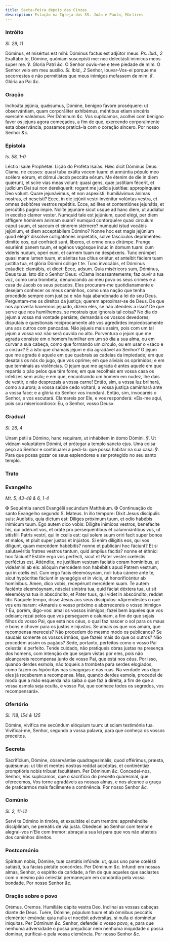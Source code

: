 ```yaml
---
title: Sexta-feira depois das Cinzas
description: Estação na Igreja dos SS. João e Paulo, Mártires
---
```


### Intróito

_Sl. 29, 11_

<div class="grid grid-cols-2 gap-5">
  <span class="text-justify">
    Dóminus, et misértus est mihi: Dóminus factus est adjútor meus.
    <em>Ps. ibid., 2</em> Exaltábo te, Dómine, quóniam suscepísti me: nec delectásti
    inimícos meos super me. ℣. Gloria Patri <em>&c.</em>
  </span>
  <span class="text-justify">
    O Senhor ouviu-me e teve piedade de mim. O Senhor veio em meu auxílio.
    <em>Sl. ibid., 2</em> Senhor, louvar-Vos-ei porque me socorrestes e não permitistes
    que meus inimigos mofassem de mim. ℣. Glória ao Pai <em>&c.</em>
  </span>
</div>

### Oração

<div class="grid grid-cols-2 gap-5">
  <span class="text-justify">
    Inchoáta jejúnia, quǽsumus, Dómine, benígno favore proséquere: ut
    observántiam, quam corporáliter exhibémus, méntibus etiam sincéris exercére
    valeámus. Per Dóminum <em>&c.</em>
  </span>
  <span class="text-justify">
    Vos suplicamos, acolhei com benigno favor os jejuns agora começados, a fim
    de que, exercendo corporalmente esta observância, possamos praticá-la com o
    coração sincero. Por nosso Senhor <em>&c.</em>
  </span>
</div>

### Epístola

_Is. 58, 1-0_

<div class="grid grid-cols-2 gap-5">
  <span class="text-justify">Léctio Isaíæ Prophétæ.</span>
  <span class="text-justify">Lição do Profeta Isaías.</span>
  <span class="text-justify">
    Hæc dicit Dóminus Deus: Clama, ne cesses: quasi tuba exálta vocem tuam: et
    annúntia pópulo meo scélera eórum, et dómui Jacob peccáta eórum. Me étenim
    de die in diem quærunt, et scire vias meas volunt: quasi gens, quæ justítiam
    fécerit, et judícium Dei sui non derelíquerit: rogant me judícia justítiæ:
    appropinquáre Deo volunt. Quare jejunávimus, et non aspexísti: humiliávimus
    ánimas nostras, et nescísti? Ecce, in die jejúnii vestri invénitur volúntas
    vestra, et omnes debitóres vestros repétitis. Ecce, ad lites et contentiónes
    jejunátis, et percútitis pugno ímpie. Nolíte jejunáre sicut usque ad hanc
    diem, ut audiátur in excélso clamor vester. Numquid tale est jejúnium, quod
    elégi, per diem afflígere hóminem ánimam suam? numquid contorquére quasi
    círculum caput suum, et saccum et cínerem stérnere? numquid istud vocábis
    jejúnium, et diem acceptábilem Dómino? Nonne hoc est magis jejúnium quod
    elégi? dissólve colligatiónes impietátis, solve fascículos depriméntes:
    dimítte eos, qui confrácti sunt, líberos, et omne onus dirúmpe. Frange
    esuriénti panem tuum, et egénos vagósque induc in domum tuam: cum víderis
    nudum, operi eum, et carnem tuam ne despéxeris. Tunc erúmpet quasi mane
    lumen tuum, et sánitas tua cítius oriétur, et anteíbit fáciem tuam justítia
    tua, et glória Dómini cóllige t te. Tunc invocábis, et Dóminus exáudiet:
    clamábis, et dicet: Ecce, adsum. Quia miséricors sum, Dóminus, Deus tuus.
  </span>
  <span class="text-justify">
    Isto diz o Senhor Deus: «Clama incessantemente; faz ouvir a tua voz, como
    uma trombeta, denunciando ao meu povo os seus crimes e à casa de Jacob os
    seus pecados. Eles procuram-me quotidianamente e desejam conhecer os meus
    caminhos, como uma nação que tenha procedido sempre com justiça e não haja
    abandonado a lei do seu Deus. Perguntam-me os direitos da justiça; querem
    aproximar-se de Deus. De que nos aproveita havermos jejuado, dizem eles, se
    não atendeis a isso? De que serve que nos humilhemos, se mostrais que
    ignorais tal coisa? No dia do jejum a vossa má vontade persiste; demandais
    os vossos devedores; disputais e questionais reciprocamente até vos
    agredirdes impiedosamente uns aos outros com pancadas. Não jejueis mais
    assim, pois com um tal jejum a vossa voz não será ouvida no alto. Porventura
    o jejum que me agrada consiste em o homem humilhar em um só dia a sua alma,
    ou em curvar a sua cabeça, como que formando um círculo, ou em usar o «saco
    e a cinza»? É a isto que chamais jejum e dia agradável ao Senhor? O jejum
    que me agrada é aquele em que quebrais as cadeias da impiedade; em que
    desatais os nós do jugo, que vos oprime; em que aliviais os oprimidos; e em
    que terminais as violências. O jejum que me agrada é antes aquele em que
    repartis o pão pelos que têm fome; em que recolheis em vossa casa os
    infelizes sem asilo; e em que, encontrando um homem em nudez, lhe dais de
    vestir, e não desprezais a vossa carne! Então, sim, a vossa luz brilhará,
    como a aurora; a vossa saúde cedo voltará; a vossa justiça caminhará ante a
    vossa face; e a glória do Senhor vos inundará. Então, sim, invocareis o
    Senhor, e vos escutará. Clamareis por Ele, e vos responderá: «Eis-me aqui,
    pois sou misericordioso: Eu, o Senhor, vosso Deus».
  </span>
</div>

### Gradual

_Sl. 26, 4_

<div class="grid grid-cols-2 gap-5">
  <span class="text-justify">
    Unam pétii a Dómino, hanc requíram, ut inhábitem in domo Dómini. ℣. Ut
    vídeam voluptátem Dómini, et prótegar a templo sancto ejus.
  </span>
  <span class="text-justify">
    Uma coisa peço ao Senhor e continuarei a pedi-la: que possa habitar na sua
    casa: ℣. Para que possa gozar os seus esplendores e ser protegido no seu
    santo templo.
  </span>
</div>

### Trato


<LinkCard
  href="/missal/quaresma/quartacinzas#trato"
  title="Trato Quarta-feira de Cinzas"
/>

### Evangelho

_Mt. 5, 43-48 & 6, 1-4_

<div class="grid grid-cols-2 gap-5">
  <span class="text-justify">
    <span class="text-red-500">✠</span> Sequéntia sancti Evangélii secúndum
    Matthǽum.
  </span>
  <span class="text-justify">
    <span class="text-red-500">✠</span> Continuação do santo Evangelho segundo
    S. Mateus.
  </span>
  <span class="text-justify">
    In illo témpore: Dixit Jesus discípulis suis: Audístis, quia dictum est:
    Diliges próximum tuum, et odio habébis inimícum tuum. Ego autem dico vobis:
    Dilígite inimícos vestros, benefácite his, qui odérunt vos, et oráte pro
    persequéntibus et calumniántibus vos, ut sitisfílii Patris vestri, qui in
    cœlis est: qui solem suum oriri facit super bonos et malos, et pluit super
    justos et injústos. Si enim dilígitis eos, qui vos díligunt, quam mercédem
    habébitis? nonne et publicáni hoc fáciunt? Et si salutavéritis fratres
    vestros tantum, quid ámplius fácitis? nonne et éthnici hoc fáciunt? Estóte
    ergo vos perfécti, sicut et Pater vester cœléstis perféctus est. Atténdite,
    ne justítiam vestram faciátis coram homínibus, ut videámini ab eis: alióquin
    mercédem non habébitis apud Patrem vestrum, qui in cœlis est. Cum ergo facis
    eleemósynam, noli tuba cánere ante te, sicut hypócritæ fáciunt in synagógis
    et in vicis, ut honorificéntur ab homínibus. Amen, dico vobis, recepérunt
    mercédem suam. Te autem faciénte eleemósynam, nésciat sinístra tua, quid
    fáciat déxtera tua, ut sit eleemósyna tua in abscóndito, et Pater tuus, qui
    videt in abscóndito, reddet tibi.
  </span>
  <span class="text-justify">
    Naquele tempo, disse Jesus aos seus discípulos: «Aprendestes o que vos
    ensinaram: «Amareis o vosso próximo e aborrecereis o vosso inimigo» ? Eu,
    porém, digo-vos: amai os vossos inimigos; fazei bem àqueles que vos odeiam;
    rezai pelos que vos perseguem e caluniam, a fim de que sejais filhos do
    vosso Pai, que está nos céus, o qual faz nascer o sol para os maus e bons e
    chover para os justos e injustos. Se amais os que vos amam, que recompensa
    mereceis? Não procedem do mesmo modo os publicanos? Se saudais somente os
    vossos irmãos, que fazeis mais do que os outros? Não procedem assim os
    pagãos? Sede, portanto, perfeitos como o vosso Pai celestial é perfeito.
    Tende cuidado, não pratiqueis obras justas na presença dos homens, com
    intenção de que sejam vistas por eles, pois não alcançareis recompensa junto
    de vosso Pai, que está nos céus. Por isso, quando derdes esmola, não toqueis
    a trombeta para serdes elogiados, como fazem os hipócritas nas sinagogas e
    nas ruas. Na verdade vos digo: eles já receberam a recompensa. Mas, quando
    derdes esmola, procedei de modo que a mão esquerda não saiba o que faz a
    direita, a fim de que a vossa esmola seja oculta, e vosso Pai, que conhece
    todos os segredos, vos recompensará».
  </span>
</div>

### Ofertório

_Sl. 118, 154 & 125_

<div class="grid grid-cols-2 gap-5">
  <span class="text-justify">
    Dómine, vivífica me secúndum elóquium tuum: ut sciam testimónia tua.
  </span>
  <span class="text-justify">
    Vivificai-me, Senhor, segundo a vossa palavra, para que conheça os vossos
    preceitos.
  </span>
</div>

### Secreta

<div class="grid grid-cols-2 gap-5">
  <span class="text-justify">
    Sacrifícium, Dómine, observántiæ quadragesimális, quod offérimus, præsta,
    quǽsumus: ut tibi et mentes nostras reddat accéptas, et continéntiæ
    promptióris nobis tríbuat facultátem. Per Dóminum <em>&c.</em>
  </span>
  <span class="text-justify">
    Concedei-nos, Senhor, Vos suplicamos, que o sacrifício do preceito
    quaresmal, que oferecemos, Vos torne agradáveis as nossas almas, e nos
    alcance a graça de praticarmos mais facilmente a continência. Por nosso
    Senhor <em>&c.</em>
  </span>
</div>

### Comúnio

_Sl. 2, 11-12_

<div class="grid grid-cols-2 gap-5">
  <span class="text-justify">
    Servi te Dómino in timóre, et exsultáte ei cum tremóre: apprehéndite
    disciplínam, ne pereátis de via justa.
  </span>
  <span class="text-justify">
    Obedecei ao Senhor com temor e alegrai-vos n’Ele com tremor: abraçai a sua
    lei para que vos não afasteis dos caminhos direitos.
  </span>
</div>

### Postcomúnio

<div class="grid grid-cols-2 gap-5">
  <span class="text-justify">
    Spíritum nobis, Dómine, tuæ cantátis infúnde: ut, quos uno pane cœlésti
    satiásti, tua fácias pietáte concórdes. Per Dóminum <em>&c.</em>
  </span>
  <span class="text-justify">
    Infundi em nossas almas, Senhor, o espírito da caridade, a fim de que
    aqueles que saciastes com o mesmo pão celestial permaneçam em concórdia pela
    vossa bondade. Por nosso Senhor <em>&c.</em>
  </span>
</div>

### Oração sobre o povo

<div class="grid grid-cols-2 gap-5">
  <span class="text-red-500 text-center">Orémus.</span>
  <span class="text-red-500 text-center">Oremos.</span>
  <span class="text-justify">Humiliáte cápita vestra Deo.</span>
  <span class="text-justify">Inclinai as vossas cabeças diante de Deus.</span>
  <span class="text-justify">
    Tuére, Dómine, pópulum tuum et ab ómnibus peccátis cleménter emúnda: quia
    nulla ei nocébit advérsitas, si nulla ei dominétur iníquitas. Per Dóminum
    <em>&c.</em>
  </span>
  <span class="text-justify">
    Senhor, defendei o vosso povo; e, para que nenhuma adversidade o possa
    prejudicar nem nenhuma iniquidade o possa dominar, purificai-o pela vossa
    clemência. Por nosso Senhor <em>&c.</em>
  </span>
</div>
